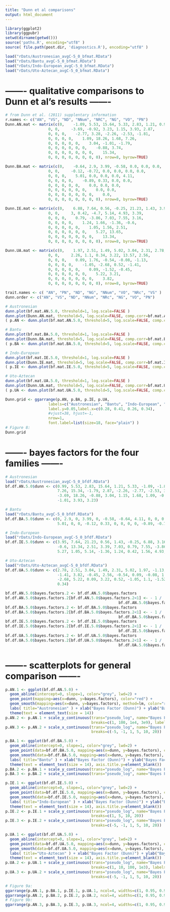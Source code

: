 ```yaml
---
title: "Dunn et al comparisons"
output: html_document
---
```


```r
library(ggplot2)
library(ggpubr)
setwd(dirname(getwd()))
source('paths.R', encoding="utf8" )
source( file.path(post.dir, 'diagnostics.R'), encoding="utf8" )
```

```r
load("rDats/Austronesian_avgC-5_0_bfmat.RData")
load("rDats/Bantu_avgC-5_0_bfmat.RData")
load("rDats/Indo-European_avgC-5_0_bfmat.RData")
load("rDats/Uto-Aztecan_avgC-5_0_bfmat.RData")
```

# ------- qualitative comparisons to Dunn et al's results -------

```r
# from Dunn et al. (2011) supplentary information
r.names <- c("AN", "VS", "ND", "NNum", "NRC", "NG", "VO", "PN")
Dunn.AN.mat <- matrix(c(0,    -1.09, 5.53, 15.64, 5.33, 2.83, 1.21, 0.99,
                   0, 0,     -3.69, -0.92, 3.23, 1.15, 3.93, 2.87,
                   0, 0, 0,    -2.77, 3.28, -2.26, -2.53, -1.81,
                   0, 0, 0, 0,    1.09, 18.26, 1.68, 7.26,
                   0, 0, 0, 0, 0,    3.04, -1.01, -1.79,
                   0, 0, 0, 0, 0, 0,    -0.88, 3.74,
                   0, 0, 0, 0, 0, 0, 0,    15.34,
                   0, 0, 0, 0, 0, 0, 0, 0), nrow=8, byrow=TRUE)

Dunn.BA.mat <- matrix(c(0,    -0.64, 2.9, 3.99, -0.58, 0.0, 0.0, 0.0,
                   0, 0,     -0.12, -0.72, 0.0, 0.0, 0.0, 0.0,
                   0, 0, 0,    5.01, 0.0, 0.0, 0.0, 4.11,
                   0, 0, 0, 0,    -0.89, 0.33, 0.0, 0.0,
                   0, 0, 0, 0, 0,    0.0, 0.0, 0.0,
                   0, 0, 0, 0, 0, 0,    0.0, 0.0,
                   0, 0, 0, 0, 0, 0, 0,    0.0,
                   0, 0, 0, 0, 0, 0, 0, 0), nrow=8, byrow=TRUE)

Dunn.IE.mat <- matrix(c(0,    6.88, 7.64, 0.56, -0.25, 21.23, 1.43, 3.95,
                   0, 0,     3, 0.42, -4.7, 5.14, 4.93, 3.39,
                   0, 0, 0,    0.79, -3.86, 7.03, 7.55, 3.16,
                   0, 0, 0, 0,    1.24, 1.66, -1.36, -0.6,
                   0, 0, 0, 0, 0,    1.05, 1.56, 2.51,
                   0, 0, 0, 0, 0, 0,    5.27, 13.65,
                   0, 0, 0, 0, 0, 0, 0,    13.34,
                   0, 0, 0, 0, 0, 0, 0, 0), nrow=8, byrow=TRUE)

Dunn.UA.mat <- matrix(c(0,    1.97, 2.51, 1.49, 5.02, 3.04, 2.31, 2.78,
                   0, 0,     2.26, 1.1, 0.34, 3.22, 13.57, 2.56,
                   0, 0, 0,    0.09, 1.76, -0.54, -0.08, -1.13,
                   0, 0, 0, 0,    -1.05, -2.68, 0.52, -1.41,
                   0, 0, 0, 0, 0,    0.09, -1.52, -0.45,
                   0, 0, 0, 0, 0, 0,    5.22, 3.21,
                   0, 0, 0, 0, 0, 0, 0,    3.82,
                   0, 0, 0, 0, 0, 0, 0, 0), nrow=8, byrow=TRUE)

```

```r
trait.names <- c( "AN", "PN", "ND", "NG", "NNum", "VO", "NRc", "VS" )
dunn.order <- c("AN", "VS", "ND", "NNum", "NRc", "NG", "VO", "PN")

# Austronesian
dunn.plot(bf.mat.AN.5.0, threshold=1, log.scale=FALSE )
dunn.plot(Dunn.AN.mat, threshold=5, log.scale=FALSE, comp.corr=bf.mat.AN.5.0 )
( p.AN <- dunn.plot(bf.mat.AN.5.0, threshold=5, log.scale=FALSE, comp.corr=Dunn.AN.mat ) )

# Bantu
dunn.plot(bf.mat.BA.5.0, threshold=1, log.scale=FALSE )
dunn.plot(Dunn.BA.mat, threshold=5, log.scale=FALSE, comp.corr=bf.mat.BA.5.0 )
( p.BA <- dunn.plot(bf.mat.BA.5.0, threshold=5, log.scale=FALSE, comp.corr=Dunn.BA.mat ) )

# Indo-European
dunn.plot(bf.mat.IE.5.0, threshold=1, log.scale=FALSE )
dunn.plot(Dunn.IE.mat, threshold=5, log.scale=FALSE, comp.corr=bf.mat.IE.5.0 )
( p.IE <- dunn.plot(bf.mat.IE.5.0, threshold=5, log.scale=FALSE, comp.corr=Dunn.IE.mat ) )

# Uto-Aztecan
dunn.plot(bf.mat.UA.5.0, threshold=1, log.scale=FALSE )
dunn.plot(Dunn.UA.mat, threshold=5, log.scale=FALSE, comp.corr=bf.mat.UA.5.0 )
( p.UA <- dunn.plot(bf.mat.UA.5.0, threshold=5, log.scale=FALSE, comp.corr=Dunn.UA.mat ) )
```

```r
Dunn.grid <- ggarrange(p.AN, p.BA, p.IE, p.UA,
                   labels=c("Austronesian", "Bantu", "Indo-European", "Uto-Aztecan"),
                   label.y=0.05,label.x=c(0.28, 0.41, 0.26, 0.34),
                   #vjust=38, hjust=-1,
                   nrow=1,
                   font.label=list(size=18, face="plain") )
# Figure 8:
Dunn.grid
```


# ------- bayes factors for the four families -------

```r
# Austronesian
load("rDats/Austronesian_avgC-5_0_bfdf.RData")
bf.df.AN.5.0$dunn <- c(0.99, 5.53, 2.83, 15.64, 1.21, 5.33, -1.09, -1.81, 3.74, 
                       7.26, 15.34, -1.79, 2.87, -2.26, -2.77, -2.53, 3.28, 
                       -3.69, 18.26, -0.88, 3.04, 1.15, 1.68, 1.09, -0.92, 
                       -1.01, 3.93, 3.23)

# Bantu
load("rDats/Bantu_avgC-5_0_bfdf.RData")
bf.df.BA.5.0$dunn <- c(0, 2.9, 0, 3.99, 0, -0.58, -0.64, 4.11, 0, 0, 0, 0, 0, 0, 
                       5.01, 0, 0, -0.12, 0.33, 0, 0, 0, 0, -0.89, -0.72, 0, 0, 0)

# Indo-European
load("rDats/Indo-European_avgC-5_0_bfdf.RData")
bf.df.IE.5.0$dunn <- c(3.95, 7.64, 21.23, 0.56, 1.43, -0.25, 6.88, 3.16, 13.65, 
                       -0.6, 13.34, 2.51, 3.39, 7.03, 0.79, 7.55, -3.86, 3, 1.66, 
                       5.27, 1.05, 5.14, -1.36, 1.24, 0.42, 1.56, 4.93, -4.7)

# Uto-Aztecan
load("rDats/Uto-Aztecan_avgC-5_0_bfdf.RData")
bf.df.UA.5.0$dunn <- c(2.78, 2.51, 3.04, 1.49, 2.31, 5.02, 1.97, -1.13, 3.21, 
                       -1.41, 3.82, -0.45, 2.56, -0.54, 0.09, -0.08, 1.76, 2.26, 
                       -2.68, 5.22, 0.09, 3.22, 0.52, -1.05, 1.1, -1.52, 13.57,
                       0.34)
```

```r
bf.df.AN.5.0$bayes.factors.2 <- bf.df.AN.5.0$bayes.factors
bf.df.AN.5.0$bayes.factors.2[bf.df.AN.5.0$bayes.factors.2<1] <- - 1 /
                                                  bf.df.AN.5.0$bayes.factors.2[bf.df.AN.5.0$bayes.factors.2<1]
bf.df.BA.5.0$bayes.factors.2 <- bf.df.BA.5.0$bayes.factors
bf.df.BA.5.0$bayes.factors.2[bf.df.BA.5.0$bayes.factors.2<1] <- - 1 /
                                                  bf.df.BA.5.0$bayes.factors.2[bf.df.BA.5.0$bayes.factors.2<1]
bf.df.IE.5.0$bayes.factors.2 <- bf.df.IE.5.0$bayes.factors
bf.df.IE.5.0$bayes.factors.2[bf.df.IE.5.0$bayes.factors.2<1] <- - 1 /
                                                  bf.df.IE.5.0$bayes.factors.2[bf.df.IE.5.0$bayes.factors.2<1]
bf.df.UA.5.0$bayes.factors.2 <- bf.df.UA.5.0$bayes.factors
bf.df.UA.5.0$bayes.factors.2[bf.df.UA.5.0$bayes.factors.2<1] <- - 1 /
                                                  bf.df.UA.5.0$bayes.factors.2[bf.df.UA.5.0$bayes.factors.2<1]
```


# ------- scatterplots for general comparison -------

```r
p.AN.1 <- ggplot(bf.df.AN.5.0) + 
  geom_abline(intercept=0, slope=1, color="grey", lwd=2) + 
  geom_point(mapping=aes(x=dunn, y=bayes.factors), color="red") +
  geom_smooth(mapping=aes(x=dunn, y=bayes.factors), method=lm, color="red", se=FALSE) + 
  labs( title="Austronesian" ) + xlab("Bayes Factor (Dunn)") + ylab("Bayes Factors") + 
  theme(text = element_text(size = 14))
p.AN.2 <- p.AN.1 + scale_y_continuous(trans="pseudo_log", name="Bayes Factor - pseudo_log",
                                      breaks=c(1, 100, 1e4, 3e9), labels=c("1", "100", "1e4", "3e9") )
p.AN.3 <- p.AN.2 + scale_x_continuous(trans="pseudo_log", name="Bayes Factor (Dunn) - pseudo_log",
                                      breaks=c(-5, -1, 1, 5, 10, 20))

p.BA.1 <- ggplot(bf.df.BA.5.0) + 
  geom_abline(intercept=0, slope=1, color="grey", lwd=2) + 
  geom_point(data=bf.df.BA.5.0, mapping=aes(x=dunn, y=bayes.factors), color="green") +
  geom_smooth(data=bf.df.BA.5.0, mapping=aes(x=dunn, y=bayes.factors), method=lm, color="green4", se=FALSE) + 
  labs( title="Bantu" ) + xlab("Bayes Factor (Dunn)") + ylab("Bayes Factors") + 
  theme(text = element_text(size = 14), axis.title.y=element_blank())
p.BA.2 <- p.BA.1 + scale_y_continuous(trans="pseudo_log", name="Bayes Factor - pseudo_log")
p.BA.3 <- p.BA.2 + scale_x_continuous(trans="pseudo_log", name="Bayes Factor (Dunn) - pseudo_log")

p.IE.1 <- ggplot(bf.df.IE.5.0) + 
  geom_abline(intercept=0, slope=1, color="grey", lwd=2) + 
  geom_point(data=bf.df.IE.5.0, mapping=aes(x=dunn, y=bayes.factors), color="blue") +
  geom_smooth(data=bf.df.IE.5.0, mapping=aes(x=dunn, y=bayes.factors), method=lm, color="blue", se=FALSE) + 
  labs( title="Indo-European" ) + xlab("Bayes Factor (Dunn)") + ylab("Bayes Factors") + 
  theme(text = element_text(size = 14), axis.title.y=element_blank())
p.IE.2 <- p.IE.1 + scale_y_continuous(trans="pseudo_log", name="Bayes Factor - pseudo_log",
                                      breaks=c(1, 5, 10, 20))
p.IE.3 <- p.IE.2 + scale_x_continuous(trans="pseudo_log", name="Bayes Factor (Dunn) - pseudo_log",
                                      breaks=c(-5, -1, 1, 5, 10, 20))

p.UA.1 <- ggplot(bf.df.UA.5.0) + 
  geom_abline(intercept=0, slope=1, color="grey", lwd=2) + 
  geom_point(data=bf.df.UA.5.0, mapping=aes(x=dunn, y=bayes.factors), color="purple") +
  geom_smooth(data=bf.df.UA.5.0, mapping=aes(x=dunn, y=bayes.factors), method=lm, color="purple", se=FALSE) + 
  labs( title="Uto-Aztecan" ) + xlab("Bayes Factor (Dunn)") + ylab("Bayes Factors") +
  theme(text = element_text(size = 14), axis.title.y=element_blank())
p.UA.2 <- p.UA.1 + scale_y_continuous(trans="pseudo_log", name="Bayes Factor - pseudo_log",
                                      breaks=c(1, 10, 100, 1e3), labels=c("1", "10", "100", "1000"))
p.UA.3 <- p.UA.2 + scale_x_continuous(trans="pseudo_log", name="Bayes Factor (Dunn) - pseudo_log",
                                      breaks=c(-5, -1, 1, 5, 10, 20))

# Figure 9a:
ggarrange(p.AN.1, p.BA.1, p.IE.1, p.UA.1, ncol=4, widths=c(1, 0.95, 0.95, 0.95))
ggarrange(p.AN.2, p.BA.2, p.IE.2, p.UA.2, ncol=4, widths=c(1, 0.95, 0.95, 0.95))
# Figure 9b:
ggarrange(p.AN.3, p.BA.3, p.IE.3, p.UA.3, ncol=4, widths=c(1, 0.95, 0.95, 0.95))
```






